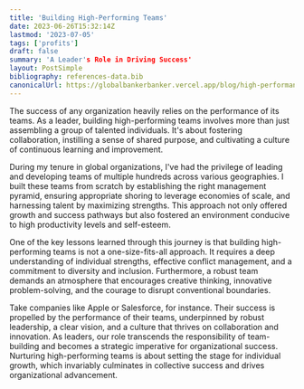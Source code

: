 ```yaml
---
title: 'Building High-Performing Teams'
date: 2023-06-26T15:32:14Z
lastmod: '2023-07-05'
tags: ['profits']
draft: false
summary: 'A Leader's Role in Driving Success'
layout: PostSimple
bibliography: references-data.bib
canonicalUrl: https://globalbankerbanker.vercel.app/blog/high-performance-teams/
---
```


The success of any organization heavily relies on the performance of its teams. As a leader, building high-performing teams involves more than just assembling a group of talented individuals. It's about fostering collaboration, instilling a sense of shared purpose, and cultivating a culture of continuous learning and improvement.

During my tenure in global organizations, I've had the privilege of leading and developing teams of multiple hundreds across various geographies. I built these teams from scratch by establishing the right management pyramid, ensuring appropriate shoring to leverage economies of scale, and harnessing talent by maximizing strengths. This approach not only offered growth and success pathways but also fostered an environment conducive to high productivity levels and self-esteem.

One of the key lessons learned through this journey is that building high-performing teams is not a one-size-fits-all approach. It requires a deep understanding of individual strengths, effective conflict management, and a commitment to diversity and inclusion. Furthermore, a robust team demands an atmosphere that encourages creative thinking, innovative problem-solving, and the courage to disrupt conventional boundaries.

Take companies like Apple or Salesforce, for instance. Their success is propelled by the performance of their teams, underpinned by robust leadership, a clear vision, and a culture that thrives on collaboration and innovation. As leaders, our role transcends the responsibility of team-building and becomes a strategic imperative for organizational success. Nurturing high-performing teams is about setting the stage for individual growth, which invariably culminates in collective success and drives organizational advancement.
